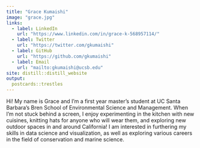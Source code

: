 ```yaml
---
title: "Grace Kumaishi"
image: "grace.jpg"
links:
  - label: LinkedIn
    url: "https://www.linkedin.com/in/grace-k-568957114/"
  - label: Twitter
    url: "https://twitter.com/gkumaishi"
  - label: GitHub
    url: "https://github.com/gkumaishi"
  - label: Email
    url: "mailto:gkumaishi@ucsb.edu"
site: distill::distill_website
output:
  postcards::trestles
---
```


Hi! My name is Grace and I'm a first year master's student at UC Santa Barbara's Bren School of Environmental Science and Management. When I'm not stuck behind a screen, I enjoy experimenting in the kitchen with new cuisines, knitting hats for anyone who will wear them, and exploring new outdoor spaces in and around California! I am interested in furthering my skills in data science and visualization, as well as exploring various careers in the field of conservation and marine science. 
